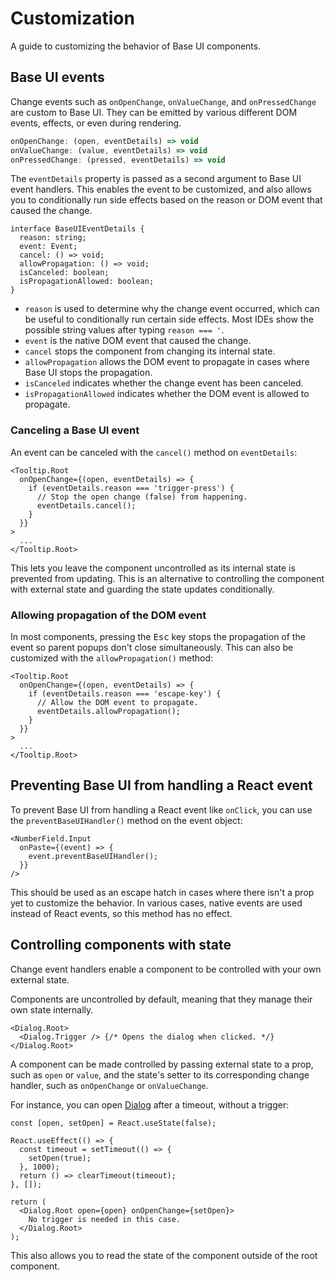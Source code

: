 # Customization

<Subtitle>A guide to customizing the behavior of Base UI components.</Subtitle>
<Meta name="description" content="A guide to customizing the behavior of Base UI components." />

## Base UI events

Change events such as `onOpenChange`, `onValueChange`, and `onPressedChange` are custom to Base UI.
They can be emitted by various different DOM events, effects, or even during rendering.

```js title="Base UI event signatures"
onOpenChange: (open, eventDetails) => void
onValueChange: (value, eventDetails) => void
onPressedChange: (pressed, eventDetails) => void
```

The `eventDetails` property is passed as a second argument to Base UI event handlers.
This enables the event to be customized, and also allows you to conditionally run side effects based on the reason or DOM event that caused the change.

```tsx title="eventDetails object"
interface BaseUIEventDetails {
  reason: string;
  event: Event;
  cancel: () => void;
  allowPropagation: () => void;
  isCanceled: boolean;
  isPropagationAllowed: boolean;
}
```

- `reason` is used to determine why the change event occurred, which can be useful to conditionally run certain side effects.
  Most IDEs show the possible string values after typing `reason === '`.
- `event` is the native DOM event that caused the change.
- `cancel` stops the component from changing its internal state.
- `allowPropagation` allows the DOM event to propagate in cases where Base UI stops the propagation.
- `isCanceled` indicates whether the change event has been canceled.
- `isPropagationAllowed` indicates whether the DOM event is allowed to propagate.

### Canceling a Base UI event

An event can be canceled with the `cancel()` method on `eventDetails`:

```tsx title="Prevent a tooltip from closing when pressing the trigger" "cancel"
<Tooltip.Root
  onOpenChange={(open, eventDetails) => {
    if (eventDetails.reason === 'trigger-press') {
      // Stop the open change (false) from happening.
      eventDetails.cancel();
    }
  }}
>
  ...
</Tooltip.Root>
```

This lets you leave the component uncontrolled as its internal state is prevented from updating.
This is an alternative to controlling the component with external state and guarding the state updates conditionally.

### Allowing propagation of the DOM event

In most components, pressing the <kbd>Esc</kbd> key stops the propagation of the event so parent popups don't close simultaneously.
This can also be customized with the `allowPropagation()` method:

```tsx title="Allowing propagation of the event" "allowPropagation"
<Tooltip.Root
  onOpenChange={(open, eventDetails) => {
    if (eventDetails.reason === 'escape-key') {
      // Allow the DOM event to propagate.
      eventDetails.allowPropagation();
    }
  }}
>
  ...
</Tooltip.Root>
```

## Preventing Base UI from handling a React event

To prevent Base UI from handling a React event like `onClick`, you can use the `preventBaseUIHandler()` method on the event object:

```tsx title="Prevent Base UI's default behavior"
<NumberField.Input
  onPaste={(event) => {
    event.preventBaseUIHandler();
  }}
/>
```

This should be used as an escape hatch in cases where there isn't a prop yet to customize the behavior.
In various cases, native events are used instead of React events, so this method has no effect.

## Controlling components with state

Change event handlers enable a component to be controlled with your own external state.

Components are uncontrolled by default, meaning that they manage their own state internally.

```tsx title="Uncontrolled dialog"
<Dialog.Root>
  <Dialog.Trigger /> {/* Opens the dialog when clicked. */}
</Dialog.Root>
```

A component can be made controlled by passing external state to a prop, such as `open` or `value`, and the state's setter to its corresponding change handler, such as `onOpenChange` or `onValueChange`.

For instance, you can open [Dialog](/react/components/dialog) after a timeout, without a trigger:

```tsx title="Controlled dialog"
const [open, setOpen] = React.useState(false);

React.useEffect(() => {
  const timeout = setTimeout(() => {
    setOpen(true);
  }, 1000);
  return () => clearTimeout(timeout);
}, []);

return (
  <Dialog.Root open={open} onOpenChange={setOpen}>
    No trigger is needed in this case.
  </Dialog.Root>
);
```

This also allows you to read the state of the component outside of the root component.
